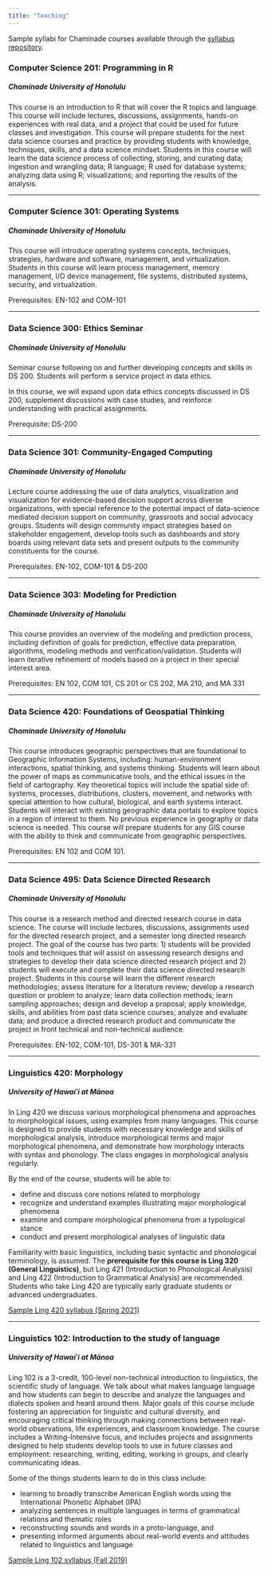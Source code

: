 ```yaml
---
title: "Teaching"
---
```


Sample syllabi for Chaminade courses available through the [syllabus repository](https://syllabus.chaminade.edu){target="blank"}.

### Computer Science 201: Programming in R

##### Chaminade University of Honolulu

This course is an introduction to R that will cover the R topics and language. This course will include lectures, discussions, assignments, hands-on experiences with real data, and a project that could be used for future classes and investigation. This course will prepare students for the next data science courses and practice by providing students with knowledge, techniques, skills, and a data science mindset. Students in this course will learn the data science process of collecting, storing, and curating data; ingestion and wrangling data; R language; R used for database systems; analyzing data using R; visualizations; and reporting the results of the analysis.

------------------------------------------------------------------------

### Computer Science 301: Operating Systems

##### Chaminade University of Honolulu

This course will introduce operating systems concepts, techniques, strategies, hardware and software, management, and virtualization. Students in this course will learn process management, memory management, I/O device management, file systems, distributed systems, security, and virtualization.

Prerequisites: EN-102 and COM-101

------------------------------------------------------------------------

### Data Science 300: Ethics Seminar

##### Chaminade University of Honolulu

Seminar course following on and further developing concepts and skills in DS 200. Students will perform a service project in data ethics.

In this course, we will expand upon data ethics concepts discussed in DS 200, supplement discussions with case studies, and reinforce understanding with practical assignments.

Prerequisite: DS-200

------------------------------------------------------------------------

### Data Science 301: Community-Engaged Computing

##### Chaminade University of Honolulu

Lecture course addressing the use of data analytics, visualization and visualization for evidence-based decision support across diverse organizations, with special reference to the potential impact of data-science mediated decision support on community, grassroots and social advocacy groups. Students will design community impact strategies based on stakeholder engagement, develop tools such as dashboards and story boards using relevant data sets and present outputs to the community constituents for the course.

Prerequisites: EN-102, COM-101 & DS-200

------------------------------------------------------------------------

### Data Science 303: Modeling for Prediction

##### Chaminade University of Honolulu

This course provides an overview of the modeling and prediction process, including definition of goals for prediction, effective data preparation, algorithms, modeling methods and verification/validation. Students will learn iterative refinement of models based on a project in their special interest area.

Prerequisites: EN 102, COM 101, CS 201 or CS 202, MA 210, and MA 331

------------------------------------------------------------------------

### Data Science 420: Foundations of Geospatial Thinking

##### Chaminade University of Honolulu

This course introduces geographic perspectives that are foundational to Geographic Information Systems, including: human-environment interactions, spatial thinking, and systems thinking. Students will learn about the power of maps as communicative tools, and the ethical issues in the field of cartography. Key theoretical topics will include the spatial side of: systems, processes, distributions, clusters, movement, and networks with special attention to how cultural, biological, and earth systems interact. Students will interact with existing geographic data portals to explore topics in a region of interest to them. No previous experience in geography or data science is needed. This course will prepare students for any GIS course with the ability to think and communicate from geographic perspectives.

Prerequisites: EN 102 and COM 101.

------------------------------------------------------------------------

### Data Science 495: Data Science Directed Research

##### Chaminade University of Honolulu

This course is a research method and directed research course in data science. The course will include lectures, discussions, assignments used for the directed research project, and a semester long directed research project. The goal of the course has two parts: 1) students will be provided tools and techniques that will assist on assessing research designs and strategies to develop their data science directed research project and 2) students will execute and complete their data science directed research project. Students in this course will learn the different research methodologies; assess literature for a literature review; develop a research question or problem to analyze; learn data collection methods; learn sampling approaches; design and develop a proposal; apply knowledge, skills, and abilities from past data science courses; analyze and evaluate data; and produce a directed research product and communicate the project in front technical and non-technical audience.

Prerequisites: EN-102, COM-101, DS-301 & MA-331

------------------------------------------------------------------------

### Linguistics 420: Morphology

##### University of Hawaiʻi at Mānoa

In Ling 420 we discuss various morphological phenomena and approaches to morphological issues, using examples from many languages. This course is designed to provide students with necessary knowledge and skills of morphological analysis, introduce morphological terms and major morphological phenomena, and demonstrate how morphology interacts with syntax and phonology. The class engages in morphological analysis regularly.

By the end of the course, students will be able to:

-   define and discuss core notions related to morphology
-   recognize and understand examples illustrating major morphological phenomena
-   examine and compare morphological phenomena from a typological stance
-   conduct and present morphological analyses of linguistic data

Familiarity with basic linguistics, including basic syntactic and phonological terminology, is assumed. The **prerequisite for this course is Ling 320 (General Linguistics)**, but Ling 421 (Introduction to Phonological Analysis) and Ling 422 (Introduction to Grammatical Analysis) are recommended. Students who take Ling 420 are typically early graduate students or advanced undergraduates.

[Sample Ling 420 syllabus (Spring 2021)](https://ambercamp.com/wp-content/uploads/2021/01/ling-420-syllabus-spring-2021.pdf){target="_blank"}

------------------------------------------------------------------------

### Linguistics 102: Introduction to the study of language

##### University of Hawaiʻi at Mānoa

Ling 102 is a 3-credit, 100-level non-technical introduction to linguistics, the scientific study of language. We talk about what makes language language and how students can begin to describe and analyze the languages and dialects spoken and heard around them. Major goals of this course include fostering an appreciation for linguistic and cultural diversity, and encouraging critical thinking through making connections between real-world observations, life experiences, and classroom knowledge. The course includes a Writing-Intensive focus, and includes projects and assignments designed to help students develop tools to use in future classes and employment: researching, writing, editing, working in groups, and clearly communicating ideas.

Some of the things students learn to do in this class include:

-   learning to broadly transcribe American English words using the International Phonetic Alphabet (IPA)
-   analyzing sentences in multiple languages in terms of grammatical relations and thematic roles
-   reconstructing sounds and words in a proto-language, and
-   presenting informed arguments about real-world events and attitudes related to linguistics and language

[Sample Ling 102 syllabus (Fall 2019)](https://ambercamp.com/wp-content/uploads/2019/10/ling-102-syllabus-fall-2019.pdf){target="_blank"}
